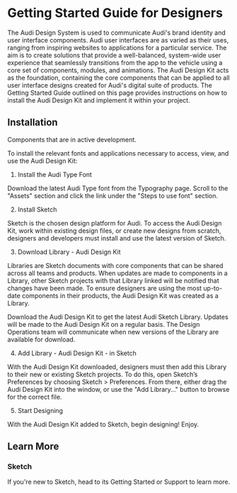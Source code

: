 
<Meta title="Getting Started/Designer" />

<style>{`
  .subheading {
    --mediumdark: '#999999';
    font-weight: 900;
    font-size: 13px;
    color: #999;
    letter-spacing: 6px;
    line-height: 24px;
    text-transform: uppercase;
    margin-bottom: 12px;
    margin-top: 40px;
  }

  .link-list {
    display: grid;
    grid-template-columns: 1fr;
    grid-template-rows: 1fr 1fr;
    row-gap: 10px;
  }

  @media (min-width: 620px) {
    .link-list {
      row-gap: 20px;
      column-gap: 20px;
      grid-template-columns: 1fr 1fr;
    }
  }

  @media all and (-ms-high-contrast:none) {
  .link-list {
      display: -ms-grid;
      -ms-grid-columns: 1fr 1fr;
      -ms-grid-rows: 1fr 1fr;
    }
  }

  .link-item {
    display: block;
    padding: 20px 30px 20px 15px;
    border: 1px solid #00000010;
    border-radius: 5px;
    transition: background 150ms ease-out, border 150ms ease-out, transform 150ms ease-out;
    color: #333333;
    display: flex;
    align-items: flex-start;
  }

  .link-item:hover {
    border-color: #1EA7FD50;
    transform: translate3d(0, -3px, 0);
    box-shadow: rgba(0, 0, 0, 0.08) 0 3px 10px 0;
  }

  .link-item:active {
    border-color: #1EA7FD;
    transform: translate3d(0, 0, 0);
  }

  .link-item strong {
    font-weight: 700;
    display: block;
    margin-bottom: 2px;
  }
  
  .link-item img {
    height: 40px;
    width: 40px;
    margin-right: 15px;
    flex: none;
  }

  .link-item span {
    font-size: 14px;
    line-height: 20px;
  }

  .tip {
    display: inline-block;
    border-radius: 1em;
    font-size: 11px;
    line-height: 12px;
    font-weight: 700;
    background: #E7FDD8;
    color: #66BF3C;
    padding: 4px 12px;
    margin-right: 10px;
    vertical-align: top;
  }

  .tip-wrapper {
    font-size: 13px;
    line-height: 20px;
    margin-top: 40px;
    margin-bottom: 40px;
  }

  .tip-wrapper code {
    font-size: 12px;
    display: inline-block;
  }

  
`}</style>

# Getting Started Guide for Designers

The Audi Design System is used to communicate Audi's brand identity and user interface components.
Audi user interfaces are as varied as their uses, ranging from inspiring websites to applications for
a particular service. The aim is to create solutions that provide a well-balanced, system-wide user
experience that seamlessly transitions from the app to the vehicle using a core set of components,
modules, and animations. The Audi Design Kit acts as the foundation, containing the core components
that can be applied to all user interface designs created for Audi's digital suite of products. The
Getting Started Guide outlined on this page provides instructions on how to install the Audi Design
Kit and implement it within your project.

## Installation

Components that are in active development.

To install the relevant fonts and applications necessary to access, view, and use the Audi Design Kit:

1. Install the Audi Type Font

Download the latest Audi Type font from the Typography page. Scroll to the "Assets" section and click the
link under the "Steps to use font" section.

2. Install Sketch

Sketch is the chosen design platform for Audi. To access the Audi Design Kit, work within existing design files,
or create new designs from scratch, designers and developers must install and use the latest version of Sketch.

3. Download Library - Audi Design Kit

Libraries are Sketch documents with core components that can be shared across all teams and products. When updates
are made to components in a Library, other Sketch projects with that Library linked will be notified that changes have
been made. To ensure designers are using the most up-to-date components in their products, the Audi Design Kit was created as a Library.

Download the Audi Design Kit to get the latest Audi Sketch Library. Updates will be made to the Audi Design Kit on a regular
basis. The Design Operations team will communicate when new versions of the Library are available for download.

4. Add Library - Audi Design Kit - in Sketch

With the Audi Design Kit downloaded, designers must then add this Library to their new or existing Sketch projects. To do this,
open Sketch’s Preferences by choosing Sketch > Preferences. From there, either drag the Audi Design Kit into the window, or use the
"Add Library…" button to browse for the correct file.

5. Start Designing

With the Audi Design Kit added to Sketch, begin designing! Enjoy.

## Learn More

### Sketch

If you're new to Sketch, head to its Getting Started or Support to learn more.

